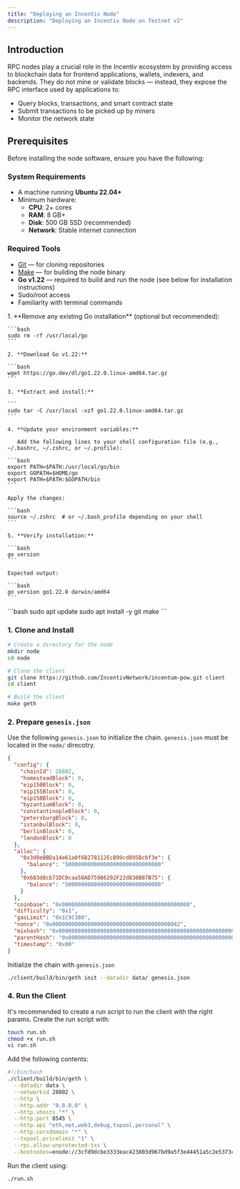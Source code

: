 ```yaml
---
title: "Deploying an Incentiv Node"
description: "Deploying an Incentiv Node on Testnet v2"
---
```


## Introduction

RPC nodes play a crucial role in the Incentiv ecosystem by providing access to blockchain data for frontend applications, wallets, indexers, and backends. They do not mine or validate blocks — instead, they expose the RPC interface used by applications to:

- Query blocks, transactions, and smart contract state
- Submit transactions to be picked up by miners
- Monitor the network state

## Prerequisites

Before installing the node software, ensure you have the following:

### System Requirements

- A machine running **Ubuntu 22.04\+** 
- Minimum hardware:
  - **CPU**: 2\+ cores
  - **RAM**: 8 GB\+
  - **Disk**: 500 GB SSD (recommended)
  - **Network**: Stable internet connection

### Required Tools

- [Git](https://git-scm.com/) — for cloning repositories
- [Make](https://www.gnu.org/software/make/) — for building the node binary
- **Go v1.22** — required to build and run the node (see below for installation instructions)
- Sudo/root access
- Familiarity with terminal commands

<AccordionGroup>
  <Accordion title="Installing Go" description="Installing Go v1.22 on Ubuntu" icon="download">
    1. **Remove any existing Go installation** (optional but recommended):

    ```bash
    sudo rm -rf /usr/local/go
    ```

    2. **Download Go v1.22:**

    ```bash
    wget https://go.dev/dl/go1.22.0.linux-amd64.tar.gz
    ```

    3. **Extract and install:**

    ```
    sudo tar -C /usr/local -xzf go1.22.0.linux-amd64.tar.gz
    ```

    4. **Update your environment variables:**

       Add the following lines to your shell configuration file (e.g., ~/.bashrc, ~/.zshrc, or ~/.profile):

    ```bash
    export PATH=$PATH:/usr/local/go/bin
    export GOPATH=$HOME/go
    export PATH=$PATH:$GOPATH/bin
    ```

    Apply the changes:

    ```bash
    source ~/.zshrc  # or ~/.bash_profile depending on your shell
    ```

    5. **Verify installation:**

    ```bash
    go version
    ```

    Expected output:

    ```bash
    go version go1.22.0 darwin/amd64
    ```
  </Accordion>
  <Accordion title="Install git & make" icon="download">
    ```bash
      sudo apt update
      sudo apt install -y git make
    ```
  </Accordion>
</AccordionGroup>

### 1. Clone and Install

```bash
# Create a directory for the node
mkdir node
cd node

# Clone the client
git clone https://github.com/IncentivNetwork/incentum-pow.git client
cd client

# Build the client
make geth
```

### 2. Prepare `genesis.json`

Use the following `genesis.json` to initialize the chain. `genesis.json` must be located in the `node/` direcotry.

```json
{
  "config": {
    "chainId": 28802,
    "homesteadBlock": 0,
    "eip150Block": 0,
    "eip155Block": 0,
    "eip158Block": 0,
    "byzantiumBlock": 0,
    "constantinopleBlock": 0,
    "petersburgBlock": 0,
    "istanbulBlock": 0,
    "berlinBlock": 0,
    "londonBlock": 0
  },
  "alloc": {
    "0x3d8eBBDa14e61a0f6B278112EcB99cd895Bcbf3e": {
      "balance": "500000000000000000000000000000"
    },
    "0x683d8cb71DC0caa58AD75986292F22d830B87B75": {
      "balance": "500000000000000000000000000000"
    }
  },
  "coinbase": "0x0000000000000000000000000000000000000000",
  "difficulty": "0x1",
  "gasLimit": "0x1C9C380",
  "nonce": "0x0000000000000000000000000000000000000042",
  "mixhash": "0x0000000000000000000000000000000000000000000000000000000000000000",
  "parentHash": "0x0000000000000000000000000000000000000000000000000000000000000000",
  "timestamp": "0x00"
}
```

Initialize the chain with `genesis.json`

```bash
./client/build/bin/geth init --datadir data/ genesis.json
```

### 4. Run the Client

It's recommended to create a run script to run the client with the right params. Create the run script with:

```bash
touch run.sh
chmod +x run.sh
vi run.sh
```

Add the following contents:

```bash
#!/bin/bash
./client/build/bin/geth \
  --datadir data \
  --networkid 28802 \
  --http \
  --http.addr "0.0.0.0" \
  --http.vhosts "*" \
  --http.port 8545 \
  --http.api "eth,net,web3,debug,txpool,personal" \
  --http.corsdomain "*" \
  --txpool.pricelimit "1" \
  --rpc.allow-unprotected-txs \
  --bootnodes=enode://3cfd9dcbe3333eac423803d967bd9a5f3e44451a5c2e5373c1d26c25c98d7d3194d6623c6fb4f465cc72c38f14807cb993f7a11b71160266c02fbdfcc9661797@57.129.137.109:30303
```

Run the client using:

```bash
./run.sh
```